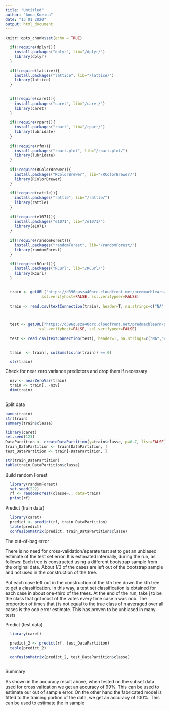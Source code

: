 ```yaml
---
title: "Untitled"
author: "Anna_Kozina"
date: "13 01 2020"
output: html_document
---
```


```r
knitr::opts_chunk$set(echo = TRUE)
```


```r
  
  if(!require(dplyr)){
    install.packages("dplyr", lib="/dplyr/")
    library(dplyr)
  }

  if(!require(lattice)){
    install.packages("lattice", lib="/lattice/")
    library(lattice)
  }
  
  
  if(!require(caret)){
    install.packages("caret", lib="/caret/")
    library(caret)
  }
  
  if(!require(rpart)){
    install.packages("rpart", lib="/rpart/")
    library(lubridate)
  }
  
  if(!require(rfm)){
    install.packages("rpart.plot", lib="/rpart.plot/")
    library(lubridate)
  }
  
  if(!require(RColorBrewer)){
    install.packages("RColorBrewer", lib="/RColorBrewer/")
    library(RColorBrewer)
  }
  
  if(!require(rattle)){
    install.packages("rattle", lib="/rattle/")
    library(rattle)
  }
  
  if(!require(e1071)){
    install.packages("e1071", lib="/e1071/")
    library(e1071)
  }
  
  if(!require(randomForest)){
    install.packages("randomForest", lib="/randomForest/")
    library(randomForest)
  }
  
  if(!require(RCurl)){
    install.packages("RCurl", lib="/RCurl/")
    library(RCurl)
  }
  
```

```r

  train <- getURL("https://d396qusza40orc.cloudfront.net/predmachlearn/pml-training.csv",
                ssl.verifyhost=FALSE, ssl.verifypeer=FALSE)
  
  train <- read.csv(textConnection(train), header=T, na.strings=c("NA","#DIV/0!",""))


  
  test <- getURL("https://d396qusza40orc.cloudfront.net/predmachlearn/pml-testing.csv",
               ssl.verifyhost=FALSE, ssl.verifypeer=FALSE)
  
  test <- read.csv(textConnection(test), header=T, na.strings=c("NA","#DIV/0!",""))

  
  train  <- train[, colSums(is.na(train)) == 0]

  str(train)
```  
  
  
Check for near zero variance predictors and drop them if necessary
  
```r

  nzv <- nearZeroVar(train)
  train <- train[, -nzv]
  dim(train)
  
```  
  
Split data

```r

names(train)
str(train)
summary(train$classe)

library(caret)
set.seed(123)
DataPartition <- createDataPartition(y=train$classe, p=0.7, list=FALSE)
train_DataPartition <- train[DataPartition, ]
test_DataPartition <- train[-DataPartition, ]

str(train_DataPartition)
table(train_DataPartition$classe) 
```
  
Build random Forest
 
```r

  library(randomForest)
  set.seed(222)
  rf <- randomForest(classe~., data=train)
  print(rf)

```
    
Predict (train data)

```r

  library(caret)
  predict <- predict(rf, train_DataPartition)
  table(predict)
  confusionMatrix(predict, train_DataPartition$classe)

```
  
  
  
The out-of-bag error 
    
There is no need for cross-validation/eparate test set to get an unbiased estimate of the test set error.   It is estimated internally, during the run, as follows:
Each tree is constructed using a different bootstrap sample from the original data. 
About 1/3 of the cases are left out of the bootstrap sample and not used in the construction of the
tree.
  
Put each case left out in the construction of the kth tree down the kth tree to get a classification. 
In this way, a test set classification is obtained for each case in about one-third of the trees. 
At the end of the run, take j to be the class that got most of the votes every time case n was oob. 
The proportion of times that j is not equal to the true class 
of n averaged over all cases is the oob error estimate. This has proven to be unbiased in many tests
  
Predict (test data)

```r
  library(caret)
  
  predict_2 <- predict(rf, test_DataPartition)
  table(predict_2)

  confusionMatrix(predict_2, test_DataPartition$classe)
  
```

Summary
  
As shown in the accuracy result above, when tested on the subset data used for 
cross validation we get an accuracy of 99%. This can be used to estimate our out of sample error. 
On the other hand the fabricated model is fitted to the training portion of the data, we get an accuracy 
of 100%. This can be used to estimate the in sample


